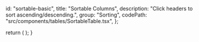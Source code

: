 
  id: "sortable-basic",
  title: "Sortable Columns",
  description: "Click headers to sort ascending/descending.",
  group: "Sorting",
  codePath: "src/components/tables/SortableTable.tsx",
};

  return (
    <ExampleCard
      title={meta.title}
      description={meta.description}
      codePath={meta.codePath}
    >
      <SortableTable />
    </ExampleCard>
  );
}
